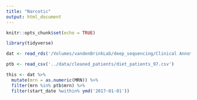 ```yaml
---
title: "Narcotic"
output: html_document
---
```


```r
knitr::opts_chunk$set(echo = TRUE)
```

```r
library(tidyverse)
```

```r
dat <- read_rds('/Volumes/vandenBrinkLab/deep_sequencing/Clinical Annotation/Abx_data_TsoniIDB_pull_2020_07-06/allo_tasks_2020-07-10.rds')
```

```r
ptb <- read_csv('../data/cleaned_patients/diet_patients_97.csv')

this <- dat %>% 
  mutate(mrn = as.numeric(MRN)) %>% 
  filter(mrn %in% ptb$mrn) %>% 
  filter(start_date %within% ymd('2017-01-01'))


```

